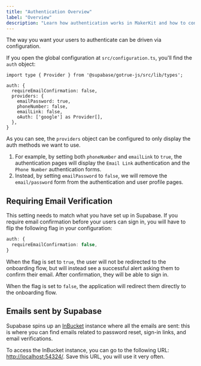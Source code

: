 ```yaml
---
title: "Authentication Overview"
label: "Overview"
description: "Learn how authentication works in MakerKit and how to configure it."
---
```


The way you want your users to authenticate can be driven via configuration.

If you open the global configuration at `src/configuration.ts`, you'll find
the `auth` object:

```tsx title="configuration.ts"
import type { Provider } from '@supabase/gotrue-js/src/lib/types';

auth: {
  requireEmailConfirmation: false,
  providers: {
    emailPassword: true,
    phoneNumber: false,
    emailLink: false,
    oAuth: ['google'] as Provider[],
  },
}
```

As you can see, the `providers` object can be configured to only display the
auth methods we want to use.

1. For example, by setting both `phoneNumber` and `emailLink` to `true`, the
authentication pages will display the `Email Link` authentication
and the `Phone Number` authentication forms.
2. Instead, by setting `emailPassword` to `false`, we will remove the
`email/password` form from the authentication and user profile pages.

## Requiring Email Verification

This setting needs to match what you have set up in Supabase. If you require email confirmation before your users can sign in, you will have to flip the following flag in your configuration:

```ts
auth: {
  requireEmailConfirmation: false,
}
```

When the flag is set to `true`, the user will not be redirected to the onboarding flow, but will instead see a successful alert asking them to confirm their email. After confirmation, they will be able to sign in.

When the flag is set to `false`, the application will redirect them directly to the onboarding flow.

## Emails sent by Supabase

Supabase spins up an [InBucket](http://localhost:54324/) instance where all the emails are sent: this is where you can find emails related to password reset, sign-in links, and email verifications.

To access the InBucket instance, you can go to the following URL: [http://localhost:54324/](http://localhost:54324/). Save this URL, you will use it very often.